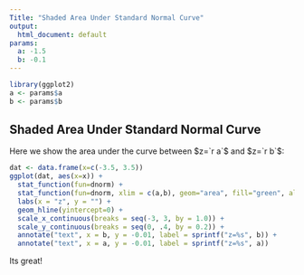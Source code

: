 ```yaml
---
Title: "Shaded Area Under Standard Normal Curve"
output:
  html_document: default
params: 
  a: -1.5
  b: -0.1
---
```


```r
library(ggplot2)
a <- params$a
b <- params$b
```

## Shaded Area Under Standard Normal Curve

Here we show the area under the curve between $z=`r a`$ and $z=`r b`$:

```r
dat <- data.frame(x=c(-3.5, 3.5))
ggplot(dat, aes(x=x)) +
  stat_function(fun=dnorm) +
  stat_function(fun=dnorm, xlim = c(a,b), geom="area", fill="green", alpha=0.3) +
  labs(x = "z", y = "") +
  geom_hline(yintercept=0) +
  scale_x_continuous(breaks = seq(-3, 3, by = 1.0)) +
  scale_y_continuous(breaks = seq(0, .4, by = 0.2)) +
  annotate("text", x = b, y = -0.01, label = sprintf("z=%s", b)) +
  annotate("text", x = a, y = -0.01, label = sprintf("z=%s", a))
```

Its great!
